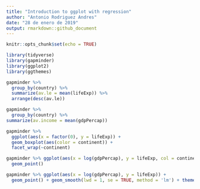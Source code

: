 ```yaml
---
title: "Introduction to ggplot with regression"
author: "Antonio Rodriguez Andres"
date: "28 de enero de 2019"
output: rmarkdown::github_document
---
```


```r
knitr::opts_chunk$set(echo = TRUE)
```

```r
library(tidyverse)
library(gapminder)
library(ggplot2)
library(ggthemes)
```

```r
gapminder %>% 
  group_by(country) %>% 
  summarize(av.le = mean(lifeExp)) %>% 
  arrange(desc(av.le))
```

```r
gapminder %>% 
  group_by(country) %>% 
summarize(av.income = mean(gdpPercap))
```

```r
gapminder %>% 
  ggplot(aes(x = factor(0), y = lifeExp)) + 
  geom_boxplot(aes(color = continent)) +
  facet_wrap(~continent)
```




```r
gapminder %>% ggplot(aes(x = log(gdpPercap), y = lifeExp, col = continent)) +
  geom_point()

```


```r
gapminder %>% ggplot(aes(x = log(gdpPercap), y = lifeExp)) +
  geom_point() + geom_smooth(lwd = 1, se = TRUE, method = 'lm') + theme_economist() + ggtitle('GDP per capita vs. Life Expectancy')

```

